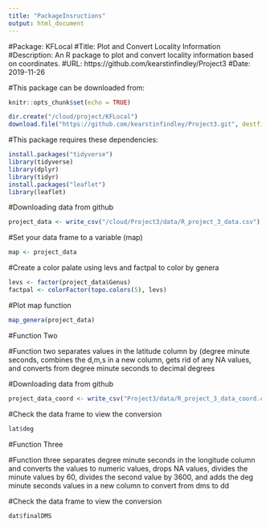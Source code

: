 ```yaml
---
title: "PackageInsructions"
output: html_document
---
```

#Package: KFLocal
#Title: Plot and Convert Locality Information
#Description: An R package to plot and convert locality information based on coordinates.
#URL: https://github.com/kearstinfindley/Project3
#Date: 2019-11-26

#This package can be downloaded from:
```r
knitr::opts_chunk$set(echo = TRUE)

dir.create("/cloud/project/KFLocal")
download.file("https://github.com/kearstinfindley/Project3.git", destfile = "/cloud/project/KFLocal/ProjectThree.git")
```

#This package requires these dependencies:

```r
install.packages("tidyverse")
library(tidyverse)
library(dplyr)
library(tidyr)
install.packages("leaflet")
library(leaflet)

```

#Downloading data from github 

```r

project_data <- write_csv("/cloud/Project3/data/R_project_3_data.csv")
```

#Set your data frame to a variable (map)
```r
map <- project_data
```

#Create a color palate using levs and factpal to color by genera
```r
levs <- factor(project_data$Genus)
factpal <- colorFactor(topo.colors(5), levs)
```

#Plot map function
```r
map_genera(project_data)
```

#Function Two

#Function two separates values in the latitude column by (degree minute seconds, combines the d,m,s in a new column, gets rid of any NA values, and converts from degree minute seconds to decimal degrees

#Downloading data from github 

```r

project_data_coord <- write_csv("Project3/data/R_project_3_data_coord.csv")
```

#Check the data frame to view the conversion
```r
lat$deg
```

#Function Three

#Function three separates degree minute seconds in the longitude column and converts the values to numeric values, drops NA values, divides the minute values by 60, divides the second value by 3600, and adds the deg minute seconds values in a new column to convert from dms to dd

#Check the data frame to view the conversion
```r
dat$finalDMS
```
